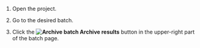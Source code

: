 1. Open the project.

1. Go to the desired batch.

1. Click the **<img src="https://tlkfrontprod.azureedge.net/portal-production/static/uploaded/images/1684307939704/1684307939704_original_svg.svg" alt="Archive batch" /> Archive results** button in the upper-right part of the batch page.